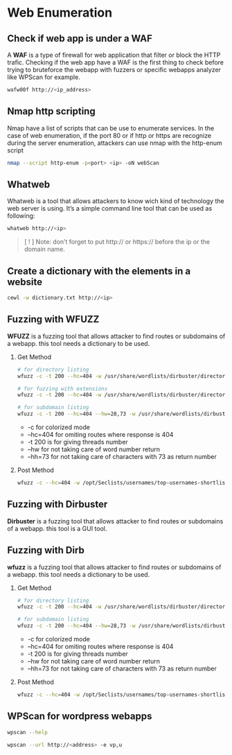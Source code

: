# Web Enumeration {-}

## Check if web app is under a WAF {-}

A **WAF** is a type of firewall for web application that filter or block the HTTP trafic. Checking if the web app have a WAF
is the first thing to check before trying to bruteforce the webapp with fuzzers or specific webapps analyzer like WPScan for example.

```bash
wafw00f http://<ip_address>
```

## Nmap http scripting {-}

Nmap have a list of scripts that can be use to enumerate services. In the case of web enumeration, 
if the port 80 or if http or https are recognize during the server enumeration, attackers can use nmap with the
http-enum script  

```bash
nmap --script http-enum -p<port> <ip> -oN webScan
```

## Whatweb {-}

Whatweb is a tool that allows attackers to know wich kind of technology the web server is using. It's a simple command line tool 
that can be used as following:

```bash
whatweb http://<ip>
```

> [ ! ] Note: don't forget to put http:// or https:// before the ip or the domain name.

## Create a dictionary with the elements in a website {-}

```bash
cewl -w dictionary.txt http://<ip>
```

## Fuzzing with WFUZZ {-}

**WFUZZ** is a fuzzing tool that allows attacker to find routes or subdomains of a webapp. this tool needs a dictionary to be used. 

1. Get Method

    ```bash
    # for directory listing
    wfuzz -c -t 200 --hc=404 -w /usr/share/wordlists/dirbuster/directory-list-2.3-medium.txt http://loalhost.com/FUZZ

    # for fuzzing with extensions
    wfuzz -c -t 200 --hc=404 -w /usr/share/wordlists/dirbuster/directory-list-2.3-medium.txt -w extentions.txt http://localhost.com/FUZZ.FUZ2Z

    # for subdomain listing
    wfuzz -c -t 200 --hc=404 --hw=28,73 -w /usr/share/wordlists/dirbuster/directory-list-2.3-medium.txt -H "Host: FUZZ.localhost.com http://loalhost.com
    ```
    - -c for colorized mode
    - --hc=404 for omiting routes where response is 404
    - -t 200 is for giving threads number
    - --hw for not taking care of word number return
    - --hh=73 for not taking care of characters with 73 as return number

1. Post Method

    ```bash
    wfuzz -c --hc=404 -w /opt/Seclists/usernames/top-usernames-shortlist.txt -X POST -d 'user=FUZZ&pass=FUZZ&action=login' http:localhost.htb/action.php
    ```

## Fuzzing with Dirbuster {-}

**Dirbuster** is a fuzzing tool that allows attacker to find routes or subdomains of a webapp. this tool is a GUI tool. 


## Fuzzing with Dirb {-}

**wfuzz** is a fuzzing tool that allows attacker to find routes or subdomains of a webapp. this tool needs a dictionary to be used. 

1. Get Method

    ```bash
    # for directory listing
    wfuzz -c -t 200 --hc=404 -w /usr/share/wordlists/dirbuster/directory-list-2.3-medium.txt http://loalhost.com/FUZZ

    # for subdomain listing
    wfuzz -c -t 200 --hc=404 --hw=28,73 -w /usr/share/wordlists/dirbuster/directory-list-2.3-medium.txt -H "Host: FUZZ.localhost.com http://loalhost.com
    ```
    - -c for colorized mode
    - --hc=404 for omiting routes where response is 404
    - -t 200 is for giving threads number
    - --hw for not taking care of word number return
    - --hh=73 for not taking care of characters with 73 as return number

1. Post Method

    ```bash
    wfuzz -c --hc=404 -w /opt/Seclists/usernames/top-usernames-shortlist.txt -X POST -d 'user=FUZZ&pass=FUZZ&action=login' http:localhost.htb/action.php
    ```

## WPScan for wordpress webapps {-}

```bash
wpscan --help

wpscan --url http://<address> -e vp,u
```